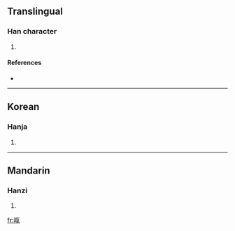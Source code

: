 ==Translingual==

===Han character===
{{Han char|rn=72|rad=日|as=10|sn=14|four=|canj=日人弓木 (AOND)}}

# {{defn|Han|sort=日10}}

====References====
* {{Han ref|kx=0498.500|dkj=14096|dj=0868.010|hdz=21530.070|uh=66A3|ud=26275}}

----

==Korean==

===Hanja===
{{ko-hanja|hangeul=기|eumhun=|rv=gi|mr=ki|y=ki}}

# {{defn|Korean}}

----

==Mandarin==

===Hanzi===
{{cmn-hanzi|pin=[[qì]] ([[qi4]])|wg=ch'i<sup>4</sup>}}

# {{defn|Mandarin}}

[[fr:暣]]
